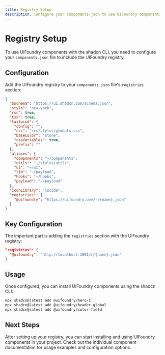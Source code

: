 ```yaml
---
title: Registry Setup
description: Configure your components.json to use UIFoundry components with the shadcn CLI
---
```


# Registry Setup

To use UIFoundry components with the shadcn CLI, you need to configure your `components.json` file to include the UIFoundry registry.

## Configuration

Add the UIFoundry registry to your `components.json` file's `registries` section:

```json title="components.json"
{
  "$schema": "https://ui.shadcn.com/schema.json",
  "style": "new-york",
  "rsc": true,
  "tsx": true,
  "tailwind": {
    "config": "",
    "css": "src/styles/globals.css",
    "baseColor": "stone",
    "cssVariables": true,
    "prefix": ""
  },
  "aliases": {
    "components": "~/components",
    "utils": "~/styles/utils",
    "ui": "~/ui",
    "lib": "~/payload",
    "hooks": "~/hooks",
    "payload": "~/payload"
  },
  "iconLibrary": "lucide",
  "registries": {
    "@uifoundry": "https://uifoundry.dev/r/{name}.json"
  }
}
```

## Key Configuration

The important part is adding the `registries` section with the UIFoundry registry:

```json
"registries": {
  "@uifoundry": "http://localhost:3001/r/{name}.json"
}
```

## Usage

Once configured, you can install UIFoundry components using the shadcn CLI:

```bash
npx shadcn@latest add @uifoundry/hero-1
npx shadcn@latest add @uifoundry/header-global
npx shadcn@latest add @uifoundry/color-field
```

## Next Steps

After setting up your registry, you can start installing and using UIFoundry components in your project. Check out the individual component documentation for usage examples and configuration options.
